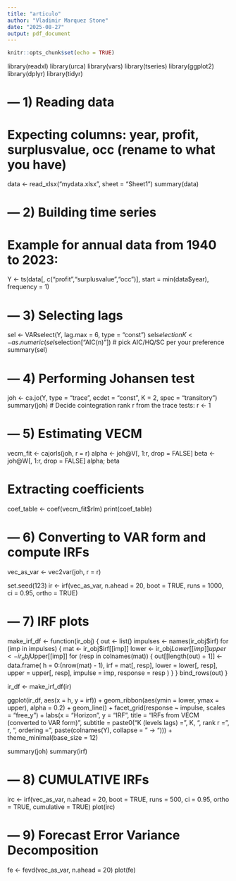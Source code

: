 ```yaml
---
title: "articulo"
author: "Vladimir Marquez Stone"
date: "2025-08-27"
output: pdf_document
---
```


```r
knitr::opts_chunk$set(echo = TRUE)
```
library(readxl)
library(urca)
library(vars)
library(tseries)
library(ggplot2)
library(dplyr)
library(tidyr)

# --- 1) Reading data
# Expecting columns: year, profit, surplusvalue, occ (rename to what you have)
data <- read_xlsx("mydata.xlsx", sheet = "Sheet1")
summary(data)


# --- 2) Building time series
# Example for annual data from 1940 to 2023:
Y <- ts(data[, c("profit","surplusvalue","occ")],
        start = min(data$year), frequency = 1)

# --- 3) Selecting lags
sel <- VARselect(Y, lag.max = 6, type = "const")
sel$selection
K <- as.numeric(sel$selection["AIC(n)"])  # pick AIC/HQ/SC per your preference
summary(sel)

# --- 4) Performing Johansen test
joh <- ca.jo(Y, type = "trace", ecdet = "const", K = 2, spec = "transitory")
summary(joh)
# Decide cointegration rank r from the trace tests:
r <- 1

# --- 5) Estimating VECM 
vecm_fit <- cajorls(joh, r = r)
alpha <- joh@V[, 1:r, drop = FALSE]
beta  <- joh@W[, 1:r, drop = FALSE]
alpha; beta

# Extracting coefficients 
coef_table <- coef(vecm_fit$rlm)
print(coef_table)

# --- 6) Converting to VAR form and compute IRFs
vec_as_var <- vec2var(joh, r = r)

set.seed(123)
ir <- irf(vec_as_var, n.ahead = 20, boot = TRUE, runs = 1000, ci = 0.95, ortho = TRUE)

# --- 7) IRF plots 
make_irf_df <- function(ir_obj) {
  out <- list()
  impulses <- names(ir_obj$irf)
  for (imp in impulses) {
    mat   <- ir_obj$irf[[imp]]
    lower <- ir_obj$Lower[[imp]]
    upper <- ir_obj$Upper[[imp]]
    for (resp in colnames(mat)) {
      out[[length(out) + 1]] <- data.frame(
        h        = 0:(nrow(mat) - 1),
        irf      = mat[, resp],
        lower    = lower[, resp],
        upper    = upper[, resp],
        impulse  = imp,
        response = resp
      )
    }
  }
  bind_rows(out)
}

ir_df <- make_irf_df(ir)
  
  ggplot(ir_df, aes(x = h, y = irf)) +
    geom_ribbon(aes(ymin = lower, ymax = upper), alpha = 0.2) +
    geom_line() +
    facet_grid(response ~ impulse, scales = "free_y") +
    labs(x = "Horizon", y = "IRF",
         title = "IRFs from VECM (converted to VAR form)",
         subtitle = paste0("K (levels lags) = ", K, ", rank r = ", r, 
                           ", ordering = ", paste(colnames(Y), collapse = " → "))) +
    theme_minimal(base_size = 12)

summary(joh)
summary(irf)

# --- 8) CUMULATIVE IRFs 
irc <- irf(vec_as_var, n.ahead = 20, boot = TRUE, runs = 500, ci = 0.95, ortho = TRUE, cumulative = TRUE)
plot(irc)

# --- 9) Forecast Error Variance Decomposition
fe <- fevd(vec_as_var, n.ahead = 20)
plot(fe)